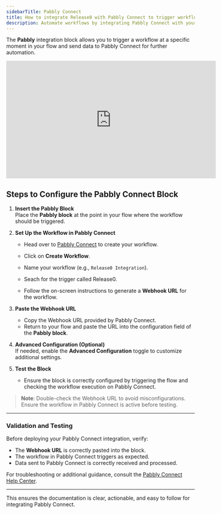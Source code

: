 ```yaml
---
sidebarTitle: Pabbly Connect
title: How to integrate Release0 with Pabbly Connect to trigger workflows and automate actions from your chatbot agent
description: Automate workflows by integrating Pabbly Connect with your chatbot flow using the Pabbly Connect block. Learn how to set up triggers, send data, and enhance your automation capabilities.
---
```


The **Pabbly** integration block allows you to trigger a workflow at a specific moment in your flow and send data to Pabbly Connect for further automation.

<iframe
  width="560"
  height="315"
  src="https://www.youtube.com/embed/7CDeRUBCTEo"
  title="Integrate Pabbly Connect with Your Flow"
  frameborder="0"
  allow="accelerometer; autoplay; clipboard-write; encrypted-media; gyroscope; picture-in-picture; web-share"
  allowfullscreen
></iframe>


## Steps to Configure the Pabbly Connect Block

1. **Insert the Pabbly Block**  
   Place the **Pabbly block** at the point in your flow where the workflow should be triggered.

2. **Set Up the Workflow in Pabbly Connect**  
   - Head over to [Pabbly Connect](https://www.pabbly.com/connect/) to create your workflow.  
   - Click on **Create Workflow**.
   - Name your workflow (e.g., `Release0 Integration`).
   - Seach for the trigger called Release0.

   - Follow the on-screen instructions to generate a **Webhook URL** for the workflow.

3. **Paste the Webhook URL**  
   - Copy the Webhook URL provided by Pabbly Connect.  
   - Return to your flow and paste the URL into the configuration field of the **Pabbly block**.

4. **Advanced Configuration (Optional)**  
   If needed, enable the **Advanced Configuration** toggle to customize additional settings.

5. **Test the Block**  
   - Ensure the block is correctly configured by triggering the flow and checking the workflow execution on Pabbly Connect.

> **Note**: Double-check the Webhook URL to avoid misconfigurations. Ensure the workflow in Pabbly Connect is active before testing.

---

### Validation and Testing

Before deploying your Pabbly Connect integration, verify:  

- The **Webhook URL** is correctly pasted into the block.  
- The workflow in Pabbly Connect triggers as expected.  
- Data sent to Pabbly Connect is correctly received and processed.  

For troubleshooting or additional guidance, consult the [Pabbly Connect Help Center](https://www.pabbly.com/connect/).

---

This ensures the documentation is clear, actionable, and easy to follow for integrating Pabbly Connect.